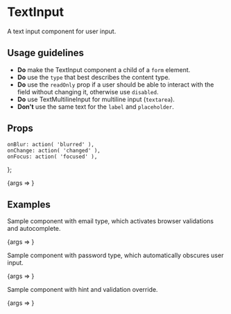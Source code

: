 
<Meta title="Forms/TextInput" component={TextInput} />

# TextInput

A text input component for user input.

## Usage guidelines

- **Do** make the TextInput component a child of a `form` element.
- **Do** use the `type` that best describes the content type.
- **Do** use the `readOnly` prop if a user should be able to interact with the field without changing it, otherwise use `disabled`.
- **Do** use <LinkTo kind="TextMultilineInput">TextMultilineInput</LinkTo> for multiline input (`textarea`).
- **Don't** use the same text for the `label` and `placeholder`.


## Props

	onBlur: action( 'blurred' ),
	onChange: action( 'changed' ),
	onFocus: action( 'focused' ),
};

<Canvas>
	<Story
		args={{
			...defaultActions,
			id: 'search',
			placeholder: 'Search',
			type: 'search',
		}}
		name="Default"
	>
		{args => <TextInput {...args} />}
	</Story>
</Canvas>

<ArgsTable story="Default" />


## Examples

Sample component with email type, which activates browser validations and autocomplete.

<Canvas>
	<Story
		args={{
			...defaultActions,
			autoComplete: 'email',
			id: 'email',
			label: 'Email',
			placeholder: 'example@qz.com',
			required: true,
			type: 'email',
		}}
		name="Email"
	>
		{args => <TextInput {...args} />}
	</Story>
</Canvas>

Sample component with password type, which automatically obscures user input.

<Canvas>
	<Story
		args={{
			...defaultActions,
			id: 'password',
			label: 'Password',
			required: true,
			type: 'password',
		}}
		name="Password"
	>
		{args => <TextInput {...args} />}
	</Story>
</Canvas>

Sample component with hint and validation override.

<Canvas>
	<Story
		args={{
			...defaultActions,
			id: 'promo-code',
			label: 'Promo code',
			placeholder: 'Promo code',
			invalid: true,
			hint: 'Not a valid promo code',
			type: 'text',
		}}
		name="Invalid"
	>
		{args => <TextInput {...args} />}
	</Story>
</Canvas>
